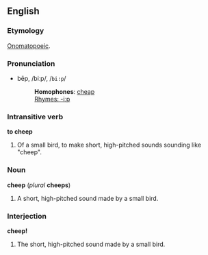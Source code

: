 ==English==
===Etymology===
[[Onomatopoeic]].

===Pronunciation===
*bēp, /biːp/, /<tt>bi:p</tt>/
*:'''Homophones''': [[cheap]]
*:[[Rhymes:English:-iːp|Rhymes: -iːp]]

===Intransitive verb===
'''to cheep'''

#Of a small bird, to make short, high-pitched sounds sounding like "cheep".

===Noun===
'''cheep''' (''plural'' '''cheeps''')

#A short, high-pitched sound made by a small bird.

===Interjection===
'''cheep!'''

#The short, high-pitched sound made by a small bird.